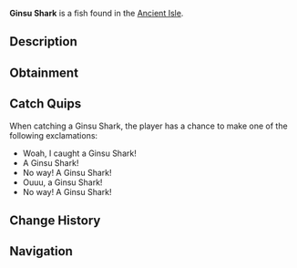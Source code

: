{{FishInfobox
|image          = Ginsu Shark.png
|rarity         = Legendary
|sea            = First Sea
|location       = [[Ancient Isle]]
|sublocation    = 
|sources        = Fishing Rod
|radar_location = 
|prog_speed     = -20
|xp             = 1800
|weather        = 
|time           = Night
|season         = 
|bait           = Fish Head
|base_weight    = 1000
|base_value     = 3000
|weight_range   = 220
|base_chance    = 0.13
|base_resil     = 20
}}
'''Ginsu Shark''' is a {{Rarity|Legendary}} fish found in the [[Ancient Isle]].

== Description ==
{{Description|The Ginsu Shark, a powerful Cretaceous predator, uses sharp serrated teeth and sleek speed to hunt large fish, marine reptiles, and other sharks.|Bestiary Entry}}

== Obtainment ==
{{Description|Can be found in the waters of the Ancient Isle.|Bestiary Hint}}
{{Fish Availability|
Ancient Isle/Surrounding Ocean
|top_rods      = 
Leviathan's Fang Rod\37275.23\158990.07;
Great Rod of Oscar\32280.34\93536.24;
Free Spirit Rod\31172.7\156734.99;
Trident Rod\30293.06\152312.2;
Astralhook Rod\29814.98\94219.76;
Resourceful Rod\24528.27\94496.43;
Destiny Rod\24141.16\79217.36;
No-Life Rod\27933.32\105061.63;
Ethereal Prism Rod\29800.13\97398.44;
North-Star Rod\14043.05\68563.58;
Haunted Rod\13099.1\61001.77;
Seraphic Rod\28392.69\95469.47;
Rod Of The Forgotten Fang\26365.7\92529.6;
Challenger's Rod\25214.68\93537.93;
Rod Of The Exalted One\23423.51\79795.67;
Rod Of The Depths\23413.86\83242.99;
Zeus Rod\22445.47\84026.5;
Verdant Shear Rod\22310.94\90150.24;
Blazebringer Rod\21859.08\87673.85;
Depthseeker Rod\20163.72\77410.41;
Avalanche Rod\18066.31\69280.04;
Volcanic Rod\17497.3\66423.31;
Steady Rod\5623.31\24190.56
|recommended   = Trident Rod
}}

== Catch Quips ==
When catching a Ginsu Shark, the player has a chance to make one of the following exclamations:
* Woah, I caught a Ginsu Shark!
* A Ginsu Shark!
* No way! A Ginsu Shark!
* Ouuu, a Ginsu Shark!
* No way! A Ginsu Shark!

== Change History ==
{{Change History|{{subst:Current Version}}}}

== Navigation ==
{{Fish Navbox|Ancient Isle}}